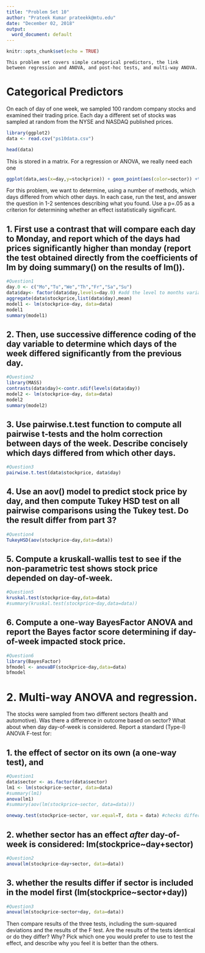 ---
title: "Problem Set 10"
author: "Prateek Kumar prateekk@mtu.edu"
date: "December 02, 2018"
output:
  word_document: default
---

```{r setup, include=FALSE}
knitr::opts_chunk$set(echo = TRUE)
```

`This problem set covers simple categorical predictors, the link between regression and ANOVA, and post-hoc tests, and multi-way ANOVA.`

# Categorical Predictors
On each of day of one week, we sampled 100 random company stocks and examined their trading price.  Each day a different set of stocks was sampled at random from the NYSE and NASDAQ published prices.

```{r}
library(ggplot2)
data <- read.csv("ps10data.csv")

head(data)

```
This is stored in a matrix. For a regression or ANOVA, we really need each one 

```{r}

ggplot(data,aes(x=day,y=stockprice)) + geom_point(aes(color=sector)) +theme_minimal()
```
For this problem, we want to determine, using a number of methods, which days differed from which other days. In each case, run the test, and answer the question in 1-2 sentences describing what you found. Use a p=.05 as a criterion for determining whether an effect isstatistically significant.

## 1. First use a contrast that will compare each day to Monday, and report which of the days had prices significantly higher than monday (report the test obtained directly from the coefficients of lm by doing summary() on the results of lm()). 
```{r}
#Question1
day.0 <- c("Mo","Tu","We","Th","Fr","Sa","Su")
data$day<- factor(data$day,levels=day.0) #add the level to months variable
aggregate(data$stockprice,list(data$day),mean)
model1 <- lm(stockprice~day, data=data)
model1
summary(model1)
```
## 2. Then, use successive difference coding of the day variable to determine which days of the week differed significantly from the previous day. 
```{r}
#Question2
library(MASS)
contrasts(data$day)<-contr.sdif(levels(data$day))
model2 <- lm(stockprice~day, data=data)
model2
summary(model2)
```
## 3. Use pairwise.t.test function to compute all pairwise t-tests and the holm correction between days of the week. Describe concisely which days differed from which other days.
```{r}
#Question3
pairwise.t.test(data$stockprice, data$day)
```
## 4. Use an aov() model to predict stock price by day, and then compute Tukey HSD test on all pairwise comparisons using the Tukey test.  Do the result differ from part 3?
```{r}
#Question4
TukeyHSD(aov(stockprice~day,data=data))
```
## 5. Compute a kruskall-wallis test to see if the non-parametric test shows stock price depended on day-of-week.
```{r}
#Question5
kruskal.test(stockprice~day,data=data)
#summary(kruskal.test(stockprice~day,data=data))
```
## 6. Compute a one-way BayesFactor ANOVA and report the Bayes factor score determining if day-of-week impacted stock price.
```{r}
#Question6
library(BayesFactor)
bfmodel <- anovaBF(stockprice~day,data=data)
bfmodel
```


# 2. Multi-way ANOVA and regression.


The  stocks were sampled from two different sectors (health and automotive). Was there a difference in outcome based on sector?  What about when day day-of-week is considered. Report a standard (Type-I) ANOVA F-test for:

## 1. the effect of sector on its own (a one-way test), and 
```{r}
#Question1
data$sector <- as.factor(data$sector)
lm1 <- lm(stockprice~sector, data=data)
#summary(lm1)
anova(lm1)
#summary(aov(lm(stockprice~sector, data=data)))

oneway.test(stockprice~sector, var.equal=T, data = data) #checks difference in mean
```
## 2. whether sector has an effect _after_ day-of-week is considered: lm(stockprice~day+sector)
```{r}
#Question2
anova(lm(stockprice~day+sector, data=data))
```
## 3. whether the results differ if sector is included in the model first (lm(stockprice~sector+day))
```{r}
#Question3
anova(lm(stockprice~sector+day, data=data))
```
 Then compare results of the three tests, including the sum-squared deviations and the results of the F test.   Are the results of the tests identical or do they differ?  Why?  Pick which one you would prefer to use to test the effect, and describe why you feel it is better than the others.


